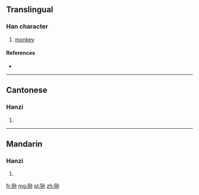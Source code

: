 {{also|猻}}
==Translingual==

===Han character===
{{Han char|rn=94|rad=犬|as=06|sn=9|four=|canj=大竹弓木火 (KHNDF), X大竹弓木 (XKHND)}}

# [[monkey]]

====References====
* {{Han ref|kx=0711.101|hdz=21347.030|uh=72F2|ud=29426}}

----

==Cantonese==

===Hanzi===
{{yue-hanzi|jyut=|y=syun1|tra=猻}}

# {{defn|lang=yue|sort=犬06}}

----

==Mandarin==

===Hanzi===
{{cmn-hanzi|tra=猻|pin=[[sūn]] ([[sun1]])|wg=sun<sup>1</sup>}}

# {{defn|lang=cmn|sort=犬06}}

[[fr:狲]]
[[mg:狲]]
[[pl:狲]]
[[zh:狲]]